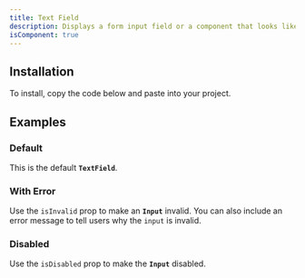 ```yaml
---
title: Text Field
description: Displays a form input field or a component that looks like an input field.
isComponent: true
---
```


## Installation

To install, copy the code below and paste into your project.

<ComponentSource src="../../packages/ui/src/text-field.tsx" />

## Examples

### Default

This is the default **`TextField`**.

<ComponentExample name="text-field" story="default" />

### With Error

Use the `isInvalid` prop to make an **`Input`** invalid. You can also include an error message to tell users why the `input` is invalid.

<ComponentExample name="text-field" story="with-error" />

### Disabled

Use the `isDisabled` prop to make the **`Input`** disabled.

<ComponentExample name="text-field" story="disabled" />
